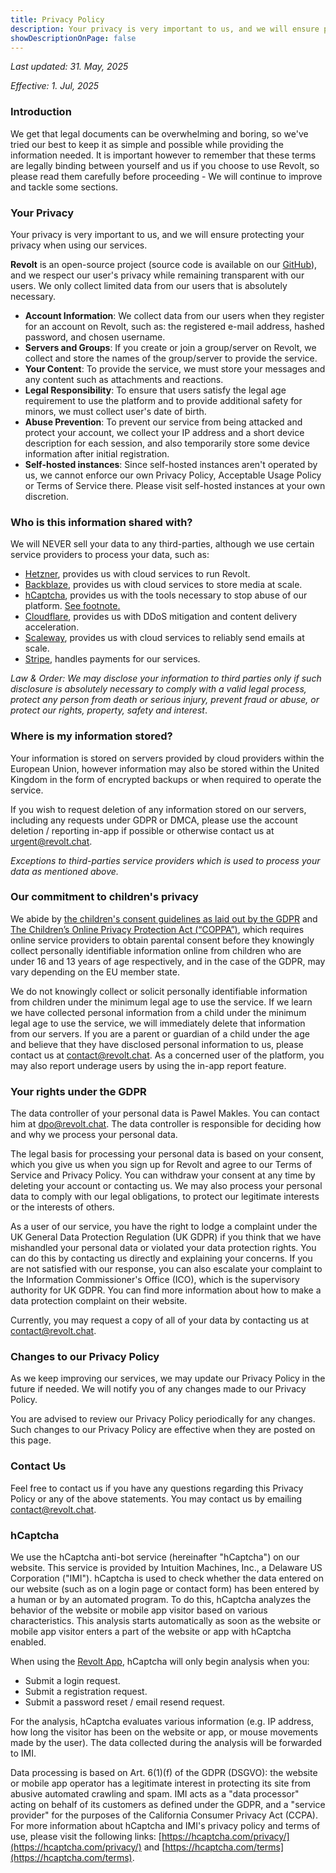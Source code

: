 ```yaml
---
title: Privacy Policy
description: Your privacy is very important to us, and we will ensure protecting your privacy when using our services.
showDescriptionOnPage: false
---
```


_Last updated: 31. May, 2025_

_Effective: 1. Jul, 2025_

### Introduction

We get that legal documents can be overwhelming and boring, so we've tried our best to keep it as simple and possible while providing the information needed. It is important however to remember that these terms are legally binding between yourself and us if you choose to use Revolt, so please read them carefully before proceeding - We will continue to improve and tackle some sections.

### Your Privacy

Your privacy is very important to us, and we will ensure protecting your privacy when using our services.

**Revolt** is an open-source project (source code is available on our [GitHub](https://github.com/revoltchat)), and we respect our user's privacy while remaining transparent with our users. We only collect limited data from our users that is absolutely necessary.

-   **Account Information**: We collect data from our users when they register for an account on Revolt, such as: the registered e-mail address, hashed password, and chosen username.
-   **Servers and Groups**: If you create or join a group/server on Revolt, we collect and store the names of the group/server to provide the service.
-   **Your Content**: To provide the service, we must store your messages and any content such as attachments and reactions.
-   **Legal Responsibility**: To ensure that users satisfy the legal age requirement to use the platform and to provide additional safety for minors, we must collect user's date of birth.
-   **Abuse Prevention**: To prevent our service from being attacked and protect your account, we collect your IP address and a short device description for each session, and also temporarily store some device information after initial registration.
-   **Self-hosted instances**: Since self-hosted instances aren't operated by us, we cannot enforce our own Privacy Policy, Acceptable Usage Policy or Terms of Service there. Please visit self-hosted instances at your own discretion.

### Who is this information shared with?

We will NEVER sell your data to any third-parties, although we use certain service providers to process your data, such as:

-   [Hetzner](https://hetzner.com), provides us with cloud services to run Revolt.
-   [Backblaze](https://backblaze.com), provides us with cloud services to store media at scale.
-   [hCaptcha](https://hcaptcha.com), provides us with the tools necessary to stop abuse of our platform. [See footnote.](#hcaptcha)
-   [Cloudflare](https://cloudflare.com), provides us with DDoS mitigation and content delivery acceleration.
-   [Scaleway](https://scaleway.com), provides us with cloud services to reliably send emails at scale.
-   [Stripe](https://stripe.com), handles payments for our services.

_Law & Order: We may disclose your information to third parties only if such disclosure is absolutely necessary to comply with a valid legal process, protect any person from death or serious injury, prevent fraud or abuse, or protect our rights, property, safety and interest_.

### Where is my information stored?

Your information is stored on servers provided by cloud providers within the European Union, however information may also be stored within the United Kingdom in the form of encrypted backups or when required to operate the service.

If you wish to request deletion of any information stored on our servers, including any requests under GDPR or DMCA, please use the account deletion / reporting in-app if possible or otherwise contact us at [urgent@revolt.chat](mailto:urgent@revolt.chat).

_Exceptions to third-parties service providers which is used to process your data as mentioned above._

### Our commitment to children's privacy

We abide by [the children's consent guidelines as laid out by the GDPR](https://gdpr-info.eu/art-8-gdpr/) and [The Children’s Online Privacy Protection Act (“COPPA”)](https://www.ftc.gov/enforcement/rules/rulemaking-regulatory-reform-proceedings/childrens-online-privacy-protection-rule), which requires online service providers to obtain parental consent before they knowingly collect personally identifiable information online from children who are under 16 and 13 years of age respectively, and in the case of the GDPR, may vary depending on the EU member state.

We do not knowingly collect or solicit personally identifiable information from children under the minimum legal age to use the service. If we learn we have collected personal information from a child under the minimum legal age to use the service, we will immediately delete that information from our servers. If you are a parent or guardian of a child under the age and believe that they have disclosed personal information to us, please contact us at [contact@revolt.chat](mailto:contact@revolt.chat). As a concerned user of the platform, you may also report underage users by using the in-app report feature.

### Your rights under the GDPR

The data controller of your personal data is Pawel Makles. You can contact him at [dpo@revolt.chat](mailto:dpo@revolt.chat). The data controller is responsible for deciding how and why we process your personal data.

The legal basis for processing your personal data is based on your consent, which you give us when you sign up for Revolt and agree to our Terms of Service and Privacy Policy. You can withdraw your consent at any time by deleting your account or contacting us. We may also process your personal data to comply with our legal obligations, to protect our legitimate interests or the interests of others.

As a user of our service, you have the right to lodge a complaint under the UK General Data Protection Regulation (UK GDPR) if you think that we have mishandled your personal data or violated your data protection rights. You can do this by contacting us directly and explaining your concerns. If you are not satisfied with our response, you can also escalate your complaint to the Information Commissioner's Office (ICO), which is the supervisory authority for UK GDPR. You can find more information about how to make a data protection complaint on their website.

Currently, you may request a copy of all of your data by contacting us at [contact@revolt.chat](mailto:contact@revolt.chat).

### Changes to our Privacy Policy

As we keep improving our services, we may update our Privacy Policy in the future if needed. We will notify you of any changes made to our Privacy Policy.

You are advised to review our Privacy Policy periodically for any changes. Such changes to our Privacy Policy are effective when they are posted on this page.

### Contact Us

Feel free to contact us if you have any questions regarding this Privacy Policy or any of the above statements. You may contact us by emailing [contact@revolt.chat](mailto:contact@revolt.chat).

### hCaptcha

We use the hCaptcha anti-bot service (hereinafter "hCaptcha") on our website. This service is provided by Intuition Machines, Inc., a Delaware US Corporation ("IMI"). hCaptcha is used to check whether the data entered on our website (such as on a login page or contact form) has been entered by a human or by an automated program. To do this, hCaptcha analyzes the behavior of the website or mobile app visitor based on various characteristics. This analysis starts automatically as soon as the website or mobile app visitor enters a part of the website or app with hCaptcha enabled.

When using the [Revolt App](https://app.revolt.chat), hCaptcha will only begin analysis when you:

-   Submit a login request.
-   Submit a registration request.
-   Submit a password reset / email resend request.

For the analysis, hCaptcha evaluates various information (e.g. IP address, how long the visitor has been on the website or app, or mouse movements made by the user). The data collected during the analysis will be forwarded to IMI.

Data processing is based on Art. 6(1)(f) of the GDPR (DSGVO): the website or mobile app operator has a legitimate interest in protecting its site from abusive automated crawling and spam. IMI acts as a "data processor" acting on behalf of its customers as defined under the GDPR, and a "service provider" for the purposes of the California Consumer Privacy Act (CCPA). For more information about hCaptcha and IMI's privacy policy and terms of use, please visit the following links: [https://hcaptcha.com/privacy/](https://hcaptcha.com/privacy/) and [https://hcaptcha.com/terms](https://hcaptcha.com/terms).
